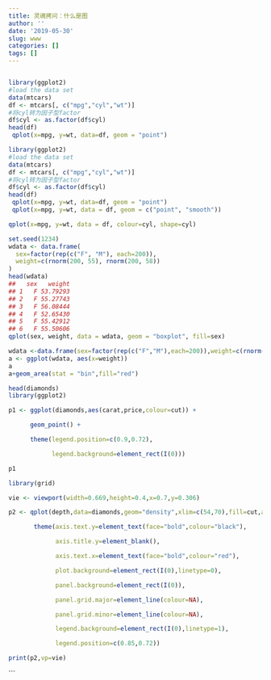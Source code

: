 ```yaml
---
title: 灵魂拷问：什么是图
author: ''
date: '2019-05-30'
slug: www
categories: []
tags: []
---
```

```r
```


```r
library(ggplot2)
#load the data set
data(mtcars)
df <- mtcars[, c("mpg","cyl","wt")]
#将cyl转为因子型factor
df$cyl <- as.factor(df$cyl)
head(df)
 qplot(x=mpg, y=wt, data=df, geom = "point")

```


```r
library(ggplot2)
#load the data set
data(mtcars)
df <- mtcars[, c("mpg","cyl","wt")]
#将cyl转为因子型factor
df$cyl <- as.factor(df$cyl)
head(df)
 qplot(x=mpg, y=wt, data=df, geom = "point")
 qplot(x=mpg, y=wt, data = df, geom = c("point", "smooth"))
```
```r
qplot(x=mpg, y=wt, data = df, colour=cyl, shape=cyl)
```
```r
set.seed(1234)
wdata <- data.frame(
  sex=factor(rep(c("F", "M"), each=200)),
  weight=c(rnorm(200, 55), rnorm(200, 58))
)
head(wdata)
##   sex   weight
## 1   F 53.79293
## 2   F 55.27743
## 3   F 56.08444
## 4   F 52.65430
## 5   F 55.42912
## 6   F 55.50606
qplot(sex, weight, data = wdata, geom = "boxplot", fill=sex)
```
```r
wdata <-data.frame(sex=factor(rep(c("F","M"),each=200)),weight=c(rnorm(200,55),rnorm(200,58)))
a <- ggplot(wdata, aes(x=weight))
a
a+geom_area(stat = "bin",fill="red")
```

```r
head(diamonds)
library(ggplot2)

p1 <- ggplot(diamonds,aes(carat,price,colour=cut)) + 

      geom_point() + 

      theme(legend.position=c(0.9,0.72),

            legend.background=element_rect(I(0)))

p1

library(grid)

vie <- viewport(width=0.669,height=0.4,x=0.7,y=0.306)

p2 <- qplot(depth,data=diamonds,geom="density",xlim=c(54,70),fill=cut,alpha=I(0.2)) +

       theme(axis.text.y=element_text(face="bold",colour="black"),

             axis.title.y=element_blank(),

             axis.text.x=element_text(face="bold",colour="red"),

             plot.background=element_rect(I(0),linetype=0),

             panel.background=element_rect(I(0)),

             panel.grid.major=element_line(colour=NA),

             panel.grid.minor=element_line(colour=NA),

             legend.background=element_rect(I(0),linetype=1),

             legend.position=c(0.85,0.72))

print(p2,vp=vie)
```

```


